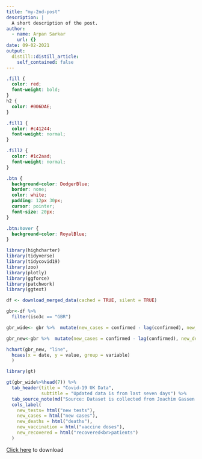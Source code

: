 ```yaml
---
title: "my-2nd-post"
description: |
  A short description of the post.
author:
  - name: Arpan Sarkar
    url: {}
date: 09-02-2021
output:
  distill::distill_article:
    self_contained: false
---
```


```css
.fill {
  color: red;
  font-weight: bold;
}
h2 {
  color: #006DAE;
}

.fill1 {
  color: #c41244;
  font-weight: normal;
}

.fill2 {
  color: #1c2aad;
  font-weight: normal;
}


```


```css

.btn {
  background-color: DodgerBlue;
  border: none;
  color: white;
  padding: 12px 30px;
  cursor: pointer;
  font-size: 20px;
}

.btn:hover {
  background-color: RoyalBlue;
}

```






```r
library(highcharter)
library(tidyverse)
library(tidycovid19)
library(zoo)
library(plotly)
library(ggforce)
library(patchwork)
library(ggtext)

df <- download_merged_data(cached = TRUE, silent = TRUE)

gbr<-df %>%
  filter(iso3c == "GBR")

gbr_wide<- gbr %>%  mutate(new_cases = confirmed - lag(confirmed), new_deaths= deaths-lag(deaths),new_vaccination = total_vaccinations - lag(total_vaccinations), new_recovered= recovered- lag(recovered), new_tests= total_tests- lag(total_tests))%>%filter(date>"2021-05-01" & date<"2021-09-01")%>%select(date,new_tests,new_cases,new_deaths,new_vaccination,new_recovered)

gbr_new<-gbr %>%  mutate(new_cases = confirmed - lag(confirmed), new_deaths= deaths-lag(deaths),new_vaccination = total_vaccinations - lag(total_vaccinations), new_recovered= recovered- lag(recovered), new_tests= total_tests- lag(total_tests))%>%pivot_longer(cols = c("new_cases","new_deaths","new_vaccination","new_recovered","new_tests"), names_to = "variable", values_to = "value")%>% select(date,country, variable,value,hosp_patients,icu_patients)

hchart(gbr_new, "line", 
  hcaes(x = date, y = value, group = variable)
  )

```

```r
library(gt)

gt(gbr_wide%>%head(7)) %>% 
  tab_header(title = "Covid-19 UK Data",
             subtitle = "Updated data is from last seven days") %>% 
  tab_source_note(md("Source: Dataset is collected from Joachim Gassen Github-repository")) %>% 
  cols_label(
    new_tests= html("new tests"),
    new_cases = html("new cases"),
    new_deaths = html("deaths"),
    new_vaccination = html("vaccine doses"),
    new_recovered = html("recovered<br>patients")
  )
```


<a href="https://assets.giftcardsuite.com/valentinesday/Valentines-Day-Theme-1.png" download>Click here</a> to download
